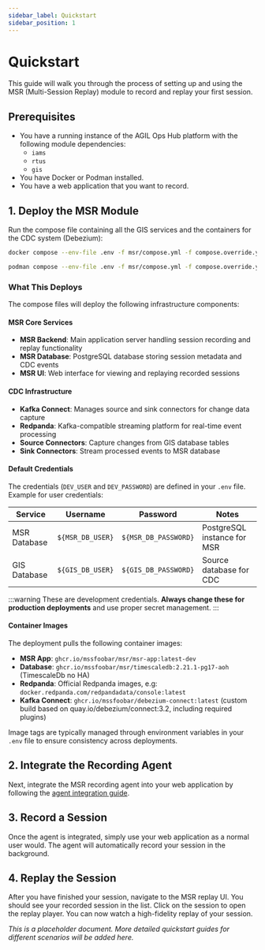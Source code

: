 ```yaml
---
sidebar_label: Quickstart
sidebar_position: 1
---
```



# Quickstart

This guide will walk you through the process of setting up and using the MSR (Multi-Session Replay) module to record and replay your first session.

## Prerequisites

- You have a running instance of the AGIL Ops Hub platform with the following module dependencies:
  - `iams`
  - `rtus`
  - `gis`
- You have Docker or Podman installed.
- You have a web application that you want to record.

## 1. Deploy the MSR Module

Run the compose file containing all the GIS services and the containers for the CDC system (Debezium):

<Tabs>
<TabItem value="docker" label="Docker">

```bash title="From root .git folder"
docker compose --env-file .env -f msr/compose.yml -f compose.override.yml up -d
```

</TabItem>
<TabItem value="podman" label="Podman">

```bash title="From root .git folder"  
podman compose --env-file .env -f msr/compose.yml -f compose.override.yml up -d
```

</TabItem>
</Tabs>

### What This Deploys

The compose files will deploy the following infrastructure components:

#### MSR Core Services
- **MSR Backend**: Main application server handling session recording and replay functionality
- **MSR Database**: PostgreSQL database storing session metadata and CDC events
- **MSR UI**: Web interface for viewing and replaying recorded sessions

#### CDC Infrastructure  
- **Kafka Connect**: Manages source and sink connectors for change data capture
- **Redpanda**: Kafka-compatible streaming platform for real-time event processing
- **Source Connectors**: Capture changes from GIS database tables
- **Sink Connectors**: Stream processed events to MSR database

#### Default Credentials

The credentials (`DEV_USER` and `DEV_PASSWORD`) are defined in your `.env` file. Example for user credentials:

| Service | Username | Password | Notes |
|---------|----------|----------|-------|
| MSR Database | `${MSR_DB_USER}` | `${MSR_DB_PASSWORD}` | PostgreSQL instance for MSR |
| GIS Database | `${GIS_DB_USER}` | `${GIS_DB_PASSWORD}` | Source database for CDC |

:::warning
These are development credentials. **Always change these for production deployments** and use proper secret management.
:::

#### Container Images

The deployment pulls the following container images:

- **MSR App**: `ghcr.io/mssfoobar/msr/msr-app:latest-dev`
- **Database**: `ghcr.io/mssfoobar/msr/timescaledb:2.21.1-pg17-aoh` (TimescaleDb no HA)
- **Redpanda**: Official Redpanda images, e.g: `docker.redpanda.com/redpandadata/console:latest`
- **Kafka Connect**: `ghcr.io/mssfoobar/debezium-connect:latest` (custom build based on quay.io/debezium/connect:3.2, including required plugins)

Image tags are typically managed through environment variables in your `.env` file to ensure consistency across deployments.

## 2. Integrate the Recording Agent

Next, integrate the MSR recording agent into your web application by following the [agent integration guide](../development/agent_integration.mdx).

## 3. Record a Session

Once the agent is integrated, simply use your web application as a normal user would. The agent will automatically record your session in the background.

## 4. Replay the Session

After you have finished your session, navigate to the MSR replay UI. You should see your recorded session in the list. Click on the session to open the replay player. You can now watch a high-fidelity replay of your session.

*This is a placeholder document. More detailed quickstart guides for different scenarios will be added here.*
